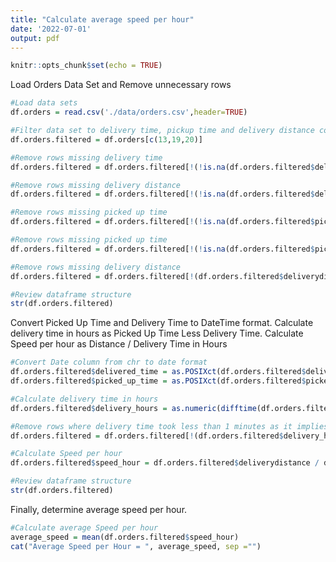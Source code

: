 ```yaml
---
title: "Calculate average speed per hour"
date: '2022-07-01'
output: pdf
---
```


```r
knitr::opts_chunk$set(echo = TRUE)
```

Load Orders Data Set and Remove unnecessary rows

```r

#Load data sets
df.orders = read.csv('./data/orders.csv',header=TRUE)

#Filter data set to delivery time, pickup time and delivery distance columns only
df.orders.filtered = df.orders[c(13,19,20)]

#Remove rows missing delivery time
df.orders.filtered = df.orders.filtered[!(!is.na(df.orders.filtered$delivered_time) & df.orders.filtered$delivered_time==""), ]

#Remove rows missing delivery distance
df.orders.filtered = df.orders.filtered[!(!is.na(df.orders.filtered$deliverydistance) & df.orders.filtered$deliverydistance==""), ]

#Remove rows missing picked up time
df.orders.filtered = df.orders.filtered[!(!is.na(df.orders.filtered$picked_up_time) & df.orders.filtered$picked_up_time==""), ]

#Remove rows missing picked up time
df.orders.filtered = df.orders.filtered[!(!is.na(df.orders.filtered$picked_up_time) & df.orders.filtered$picked_up_time==""), ]

#Remove rows missing delivery distance
df.orders.filtered = df.orders.filtered[!(df.orders.filtered$deliverydistance == 0), ]

#Review dataframe structure
str(df.orders.filtered)

```

Convert Picked Up Time and Delivery Time to DateTime format.
Calculate delivery time in hours as Picked Up Time Less Delivery Time.
Calculate Speed per hour as Distance / Delivery Time in Hours

```r

#Convert Date column from chr to date format
df.orders.filtered$delivered_time = as.POSIXct(df.orders.filtered$delivered_time)
df.orders.filtered$picked_up_time = as.POSIXct(df.orders.filtered$picked_up_time)

#Calculate delivery time in hours
df.orders.filtered$delivery_hours = as.numeric(difftime(df.orders.filtered$delivered_time, df.orders.filtered$picked_up_time, units="hours"))

#Remove rows where delivery time took less than 1 minutes as it implies no delivery
df.orders.filtered = df.orders.filtered[!(df.orders.filtered$delivery_hours < (1/60)), ]

#Calculate Speed per hour
df.orders.filtered$speed_hour = df.orders.filtered$deliverydistance / df.orders.filtered$delivery_hours

#Review dataframe structure
str(df.orders.filtered)

```

Finally, determine average speed per hour.

```r

#Calculate average Speed per hour
average_speed = mean(df.orders.filtered$speed_hour) 
cat("Average Speed per Hour = ", average_speed, sep ="")

```